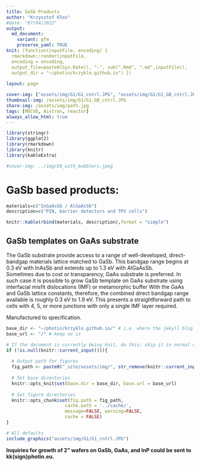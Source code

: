 ```yaml
---
title: GaSb Products 
author: "Krzysztof Kłos"
#date: "07/04/2022"
output:
  md_document:
    variant: gfm
    preserve_yaml: TRUE
knit: (function(inputFile, encoding) {
  rmarkdown::render(inputFile, 
  encoding = encoding, 
  output_file=paste0(Sys.Date(), "-", sub(".Rmd", ".md",inputFile)), 
  output_dir = "~/photin/krzyklo.github.io") })
  
layout: page

cover-img: ["assets/img/G1/G1_cntrl.JPG", "assets/img/G1/G1_GB_cntrl.JPG","assets/img/G1/G1_side.JPG"]
thumbnail-img: /assets/img/G1/G1_GB_cntrl.JPG
share-img: /assets/img/path.jpg
tags: [MOCVD, Aixtron, reactor]
always_allow_html: true
---
```


```r
library(stringr)
library(ggplot2)
library(rmarkdown)
library(knitr)
library(kableExtra)

#cover-img: ../img/E0_with_bubblers.jpeg

```

# GaSb based products:

```r
materials=c("InGaAsSb / AlGaAsSb")
description=c("PIN, barrier detectors and TPV cells")

knitr::kable(rbind(materials, description),format = "simple")

```            	

## GaSb templates on GaAs substrate

The GaSb substrate provide access to a range of well-developed, direct-bandgap materials lattice
matched to GaSb. This bandgap range begins at 0.3 eV with InAsSb and extends up to 1.3 eV with AlGaAsSb.  
Sometimes due to cost or transparency, GaAs substrate is preferred. In such case it is possible to grow GaSb template on GaAs substrate using interfacial misfit dislocations (IMF) or metamorphic buffer
With the GaAs and GaSb lattice constants, therefore, the combined
direct bandgap range available is roughly 0.3 eV to 1.9 eV.
This presents a straightforward path to cells with 4, 5, or more
junctions with only a single IMF layer required.


  
Manufactured to specification.
	

```r
base_dir <- "~/photin/krzyklo.github.io/" # i.e. where the jekyll blog is on the hard drive.
base_url <- "/" # keep as is

# If the document is currently being knit, do this; skip it in normal execution
if (!is.null(knitr::current_input())){
  
  # Output path for figures
  fig_path <- paste0("_site/assets/img/", str_remove(knitr::current_input(), ".Rmd"), "/")
  
  # Set base directories
  knitr::opts_knit$set(base.dir = base_dir, base.url = base_url)
  
  # Set figure directories
  knitr::opts_chunk$set(fig.path = fig_path,
                      cache.path = '../cache/',
                      message=FALSE, warning=FALSE,
                      cache = FALSE)
}

```


```r
# All defaults
include_graphics("assets/img/G1/G1_cntrl.JPG")
```


**Inquiries for growth of 2” wafers on GaSb, GaAs, and InP could be sent to kk{sign}photin.eu.**

